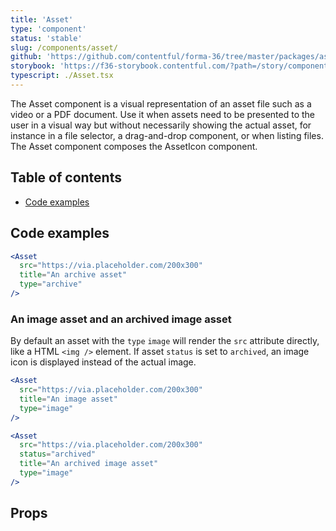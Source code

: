 ```yaml
---
title: 'Asset'
type: 'component'
status: 'stable'
slug: /components/asset/
github: 'https://github.com/contentful/forma-36/tree/master/packages/asset'
storybook: 'https://f36-storybook.contentful.com/?path=/story/components-asset--basic'
typescript: ./Asset.tsx
---
```



The Asset component is a visual representation of an asset file such as a video or a PDF document. Use it when assets need to be presented to the user in a visual way but without necessarily showing the actual asset, for instance in a file selector, a drag-and-drop component, or when listing files. The Asset component composes the AssetIcon component.

## Table of contents

- [Code examples](#code-examples)

## Code examples

```jsx
<Asset
  src="https://via.placeholder.com/200x300"
  title="An archive asset"
  type="archive"
/>
```

### An image asset and an archived image asset

By default an asset with the `type` `image` will render the `src` attribute directly, like a HTML `<img />` element. If asset `status` is set to `archived`, an image icon is displayed instead of the actual image.

```jsx
<Asset
  src="https://via.placeholder.com/200x300"
  title="An image asset"
  type="image"
/>
```

```jsx
<Asset
  src="https://via.placeholder.com/200x300"
  status="archived"
  title="An archived image asset"
  type="image"
/>
```

## Props

<Props of="Asset" />

